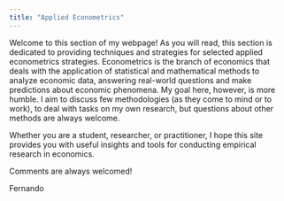 ```yaml
---
title: "Applied Econometrics"
---
```

  
Welcome to this section of my webpage! As you will read, this section is dedicated to providing techniques and strategies for selected applied  econometrics strategies. Econometrics is the branch of economics that deals with the application of statistical and mathematical methods to analyze economic data, answering real-world questions and make predictions about economic phenomena. My goal here, however, is more humble. I aim to discuss few methodologies (as they come to mind or to work), to deal with tasks on my own research, but questions about other methods are always welcome.

Whether you are a student, researcher, or practitioner, I hope this site provides you with useful insights and tools for conducting empirical research in economics. 

Comments are always welcomed!

Fernando